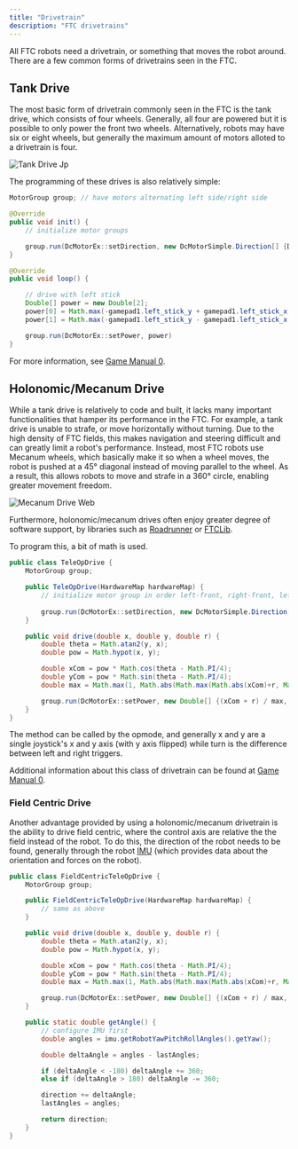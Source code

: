 ```yaml
---
title: "Drivetrain"
description: "FTC drivetrains"
---
```


All FTC robots need a drivetrain, or something that moves the robot around. There are a few common forms of drivetrains seen in the FTC.

## Tank Drive

The most basic form of drivetrain commonly seen in the FTC is the tank drive, which consists of four wheels. Generally, all four are powered but it is possible to only power the front two wheels. Alternatively, robots may have six or eight wheels, but generally the maximum amount of motors alloted to a drivetrain is four.

![Tank Drive Jp](/images/tank_drive.jpg)

The programming of these drives is also relatively simple:

```java
MotorGroup group; // have motors alternating left side/right side

@Override
public void init() {
	// initialize motor groups

	group.run(DcMotorEx::setDirection, new DcMotorSimple.Direction[] {DcMotorSimple.Direction.FORWARDS, DcMotorSimple.Direction.REVERSE})
}

@Override
public void loop() {

	// drive with left stick
	Double[] power = new Double[2];
	power[0] = Math.max(-gamepad1.left_stick_y + gamepad1.left_stick_x, 1);
	power[1] = Math.max(-gamepad1.left_stick_y - gamepad1.left_stick_x, 1);

	group.run(DcMotorEx::setPower, power)
}
```

For more information, see [Game Manual 0](https://gm0.org/en/latest/docs/common-mechanisms/drivetrains/tank.html).

## Holonomic/Mecanum Drive

While a tank drive is relatively to code and built, it lacks many important functionalities that hamper its performance in the FTC. For example, a tank drive is unable to strafe, or move horizontally without turning. Due to the high density of FTC fields, this makes navigation and steering difficult and can greatly limit a robot's performance. Instead, most FTC robots use Mecanum wheels, which basically make it so when a wheel moves, the robot is pushed at a 45° diagonal instead of moving parallel to the wheel. As a result, this allows robots to move and strafe in a 360° circle, enabling greater movement freedom.

![Mecanum Drive Web](/images/mecanum_drive.webp)

Furthermore, holonomic/mecanum drives often enjoy greater degree of software support, by libraries such as [Roadrunner](https://rr.brott.dev/docs/v1-0) or [FTCLib](https://docs.ftclib.org/ftclib).

To program this, a bit of math is used.

```java
public class TeleOpDrive {
    MotorGroup group;

    public TeleOpDrive(HardwareMap hardwareMap) {
    	// initialize motor group in order left-front, right-front, left-back, right-back
		
		group.run(DcMotorEx::setDirection, new DcMotorSimple.Direction[] {DcMotorSimple.Direction.FORWARDS, DcMotorSimple.Direction.REVERSE})
    }

    public void drive(double x, double y, double r) {
        double theta = Math.atan2(y, x);
        double pow = Math.hypot(x, y);

        double xCom = pow * Math.cos(theta - Math.PI/4);
        double yCom = pow * Math.sin(theta - Math.PI/4);
        double max = Math.max(1, Math.abs(Math.max(Math.abs(xCom)+r, Math.abs(yCom)+r)));

		group.run(DcMotorEx::setPower, new Double[] {(xCom + r) / max, (yCom - r) / max, (yCom + r)/max, (xCom - r) / max})
    }
}
```

The method can be called by the opmode, and generally x and y are a single joystick's x and y axis (with y axis flipped) while turn is the difference between left and right triggers.

Additional information about this class of drivetrain can be found at [Game Manual 0](https://gm0.org/en/latest/docs/common-mechanisms/drivetrains/holonomic.html).

### Field Centric Drive

Another advantage provided by using a holonomic/mecanum drivetrain is the ability to drive field centric, where the control axis are relative the the field instead of the robot. To do this, the direction of the robot needs to be found, generally through the robot [IMU](https://ftc-docs.firstinspires.org/en/latest/programming_resources/imu/imu.html) (which provides data about the orientation and forces on the robot).

```java
public class FieldCentricTeleOpDrive {
    MotorGroup group;

    public FieldCentricTeleOpDrive(HardwareMap hardwareMap) {
    	// same as above
    }

    public void drive(double x, double y, double r) {
        double theta = Math.atan2(y, x);
        double pow = Math.hypot(x, y);

        double xCom = pow * Math.cos(theta - Math.PI/4);
        double yCom = pow * Math.sin(theta - Math.PI/4);
        double max = Math.max(1, Math.abs(Math.max(Math.abs(xCom)+r, Math.abs(yCom)+r)));

		group.run(DcMotorEx::setPower, new Double[] {(xCom + r) / max, (yCom - r) / max, (yCom + r)/max, (xCom - r) / max})
    }

	public static double getAngle() {
		// configure IMU first
        double angles = imu.getRobotYawPitchRollAngles().getYaw();

        double deltaAngle = angles - lastAngles;

        if (deltaAngle < -180) deltaAngle += 360;
        else if (deltaAngle > 180) deltaAngle -= 360;

        direction += deltaAngle;
        lastAngles = angles;

        return direction;
    }
}
```